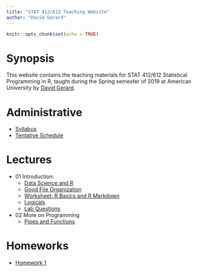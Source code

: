 ---
title: "STAT 412/612 Teaching Website"
author: "David Gerard"
---

```{r setup, include=FALSE}
knitr::opts_chunk$set(echo = TRUE)
```

# Synopsis

This website contains the teaching materials for STAT 412/612 Statistical 
Programming in R, taught during the Spring semester of 2019 at American 
University by [David Gerard](https://dcgerard.github.io/).

# Administrative

- [Syllabus](./admin/syllabus_412_612.pdf)
- [Tentative Schedule](./admin/teaching_plan_412_612.pdf)

# Lectures

- 01 Introduction:
    - [Data Science and R](./lectures/01_intro/01_data_science_and_r.pdf)
    - [Good File Organization](./lectures/01_intro/01_file_system.pdf)
    - [Worksheet: R Basics and R Markdown](./lectures/01_intro/01_worksheet.pdf)
    - [Logicals](./lectures/01_intro/01_logic.pdf)
    - [Lab Questions](./lectures/01_intro/01_lab.pdf)
- 02 More on Programming
    - [Pipes and Functions](./lectures./02_functions_pipes/02_functions_pipes.pdf)
    
# Homeworks

- [Homework 1](./hw/hw1/hw1.pdf)

    
    